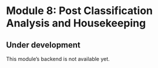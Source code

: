 # Module 8: Post Classification Analysis and Housekeeping {#sec-module-8}

::: callout-caution
## Under development

This module's backend is not available yet.
:::
